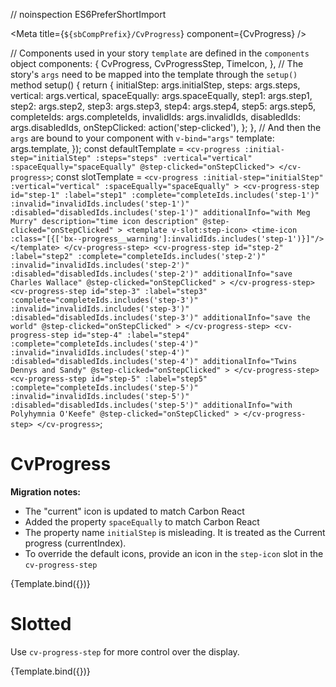 // noinspection ES6PreferShortImport

<Meta title={`${sbCompPrefix}/CvProgress`} component={CvProgress} />

  // Components used in your story `template` are defined in the `components` object
  components: {
    CvProgress,
    CvProgressStep,
    TimeIcon,
  },
  // The story's `args` need to be mapped into the template through the `setup()` method
  setup() {
    return {
      initialStep: args.initialStep,
      steps: args.steps,
      vertical: args.vertical,
      spaceEqually: args.spaceEqually,
      step1: args.step1,
      step2: args.step2,
      step3: args.step3,
      step4: args.step4,
      step5: args.step5,
      completeIds: args.completeIds,
      invalidIds: args.invalidIds,
      disabledIds: args.disabledIds,
      onStepClicked: action('step-clicked'),
    };
  },
  // And then the `args` are bound to your component with `v-bind="args"`
  template: args.template,
});
const defaultTemplate = `
  <cv-progress
    :initial-step="initialStep"
    :steps="steps"
    :vertical="vertical"
    :spaceEqually="spaceEqually"
    @step-clicked="onStepClicked">
  </cv-progress>
`;
const slotTemplate = `
  <cv-progress
    :initial-step="initialStep"
    :vertical="vertical"
    :spaceEqually="spaceEqually"
    >
    <cv-progress-step
      id="step-1"
      :label="step1"
      :complete="completeIds.includes('step-1')"
      :invalid="invalidIds.includes('step-1')"
      :disabled="disabledIds.includes('step-1')"
      additionalInfo="with Meg Murry"
      description="time icon description"
      @step-clicked="onStepClicked"
      >
      <template v-slot:step-icon>
        <time-icon :class="[{['bx--progress__warning']:invalidIds.includes('step-1')}]"/>
      </template>
    </cv-progress-step>
    <cv-progress-step
      id="step-2"
      :label="step2"
      :complete="completeIds.includes('step-2')"
      :invalid="invalidIds.includes('step-2')"
      :disabled="disabledIds.includes('step-2')"
      additionalInfo="save Charles Wallace"
      @step-clicked="onStepClicked"
      >
    </cv-progress-step>
    <cv-progress-step
      id="step-3"
      :label="step3"
      :complete="completeIds.includes('step-3')"
      :invalid="invalidIds.includes('step-3')"
      :disabled="disabledIds.includes('step-3')"
      additionalInfo="save the world"
      @step-clicked="onStepClicked"
      >
    </cv-progress-step>
    <cv-progress-step
      id="step-4"
      :label="step4"
      :complete="completeIds.includes('step-4')"
      :invalid="invalidIds.includes('step-4')"
      :disabled="disabledIds.includes('step-4')"
      additionalInfo="Twins Dennys and Sandy"
      @step-clicked="onStepClicked"
      >
    </cv-progress-step>
    <cv-progress-step
      id="step-5"
      :label="step5"
      :complete="completeIds.includes('step-5')"
      :invalid="invalidIds.includes('step-5')"
      :disabled="disabledIds.includes('step-5')"
      additionalInfo="with Polyhymnia O'Keefe"
      @step-clicked="onStepClicked"
      >
    </cv-progress-step>
  </cv-progress>
`;

# CvProgress

**Migration notes:**

- The "current" icon is updated to match Carbon React
- Added the property `spaceEqually` to match Carbon React
- The property name `initialStep` is misleading. It is treated as the Current progress (currentIndex).
- To override the default icons, provide an icon in the `step-icon` slot in the `cv-progress-step`

<Canvas>
  <Story
    name="Default"
    parameters={{
      controls: {
        exclude: ['default', 'template', 'step-clicked'],
      },
      docs: { source: { code: defaultTemplate } },
    }}
    args={{
      template: defaultTemplate,
      steps: [
        'Planet Uriel',
        'The Happy Medium',
        'The Black Thing',
        'Rescue Dr. Murry',
        'Rescue Charles Wallace',
        'Back to Earth',
      ],
    }}
    argTypes={{
      initialStep: {
        control: {
          type: 'number',
          min: -1,
          max: 6,
        },
      },
    }}
  >
    {Template.bind({})}
  </Story>
</Canvas>

# Slotted

Use `cv-progress-step` for more control over the display.

<Canvas>
  <Story
    name="slotted"
    parameters={{
      controls: {
        exclude: ['default', 'template', 'step-clicked', 'steps'],
      },
      docs: { source: { code: slotTemplate } },
    }}
    args={{
      template: slotTemplate,
      step1: 'A Wrinkle in Time',
      step2: 'A Wind in the Door',
      step3: 'A Swiftly Tilting Planet',
      step4: 'Many Waters',
      step5: 'An Acceptable Time',
      vertical: true,
      completeIds: [],
      invalidIds: [],
      disabledIds: [],
    }}
    argTypes={{
      initialStep: {
        control: {
          type: 'number',
          min: -1,
          max: 6,
        },
      },
      disabledIds: {
        control: 'multi-select',
        options: ['step-1', 'step-2', 'step-3', 'step-4', 'step-5'],
      },
      completeIds: {
        control: 'multi-select',
        options: ['step-1', 'step-2', 'step-3', 'step-4', 'step-5'],
      },
      invalidIds: {
        control: 'multi-select',
        options: ['step-1', 'step-2', 'step-3', 'step-4', 'step-5'],
      },
    }}
  >
    {Template.bind({})}
  </Story>
</Canvas>
